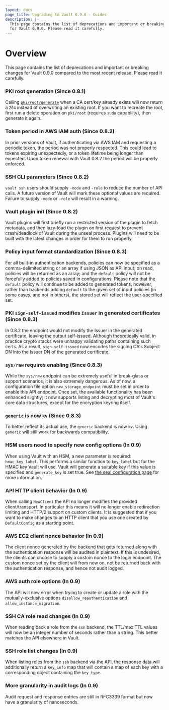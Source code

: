 ```yaml
---
layout: docs
page_title: Upgrading to Vault 0.9.0 - Guides
description: |-
  This page contains the list of deprecations and important or breaking changes
  for Vault 0.9.0. Please read it carefully.
---
```


# Overview

This page contains the list of deprecations and important or breaking changes
for Vault 0.9.0 compared to the most recent release. Please read it carefully.

### PKI root generation (Since 0.8.1)

Calling [`pki/root/generate`][generate-root] when a CA cert/key already exists will now return a
`204` instead of overwriting an existing root. If you want to recreate the
root, first run a delete operation on `pki/root` (requires `sudo` capability),
then generate it again.

### Token period in AWS IAM auth (Since 0.8.2)

In prior versions of Vault, if authenticating via AWS IAM and requesting a
periodic token, the period was not properly respected. This could lead to
tokens expiring unexpectedly, or a token lifetime being longer than expected.
Upon token renewal with Vault 0.8.2 the period will be properly enforced.

### SSH CLI parameters (Since 0.8.2)

`vault ssh` users should supply `-mode` and `-role` to reduce the number of API
calls. A future version of Vault will mark these optional values are required.
Failure to supply `-mode` or `-role` will result in a warning.

### Vault plugin init (Since 0.8.2)

Vault plugins will first briefly run a restricted version of the plugin to
fetch metadata, and then lazy-load the plugin on first request to prevent
crash/deadlock of Vault during the unseal process. Plugins will need to be
built with the latest changes in order for them to run properly.

### Policy input format standardization (Since 0.8.3)

For all built-in authentication backends, policies can now be specified as a
comma-delimited string or an array if using JSON as API input; on read,
policies will be returned as an array; and the `default` policy will not be
forcefully added to policies saved in configurations. Please note that the
`default` policy will continue to be added to generated tokens, however, rather
than backends adding `default` to the given set of input policies (in some
cases, and not in others), the stored set will reflect the user-specified set.

### PKI `sign-self-issued` modifies `Issuer` in generated certificates (Since 0.8.3)

In 0.8.2 the endpoint would not modify the Issuer in the generated certificate,
leaving the output self-issued. Although theoretically valid, in practice
crypto stacks were unhappy validating paths containing such certs. As a result,
`sign-self-issued` now encodes the signing CA's Subject DN into the Issuer DN
of the generated certificate.

### `sys/raw` requires enabling (Since 0.8.3)

While the `sys/raw` endpoint can be extremely useful in break-glass or support
scenarios, it is also extremely dangerous. As of now, a configuration file
option `raw_storage_endpoint` must be set in order to enable this API endpoint.
Once set, the available functionality has been enhanced slightly; it now
supports listing and decrypting most of Vault's core data structures, except
for the encryption keyring itself.

### `generic` is now `kv` (Since 0.8.3)

To better reflect its actual use, the `generic` backend is now `kv`. Using
`generic` will still work for backwards compatibility.

### HSM users need to specify new config options (In 0.9)

When using Vault with an HSM, a new parameter is required: `hmac_key_label`.
This performs a similar function to `key_label` but for the HMAC key Vault will
use. Vault will generate a suitable key if this value is specified and
`generate_key` is set true. See [the seal configuration page][pkcs11-seal] for
more information.

### API HTTP client behavior (In 0.9)

When calling `NewClient` the API no longer modifies the provided
client/transport. In particular this means it will no longer enable redirection
limiting and HTTP/2 support on custom clients. It is suggested that if you want
to make changes to an HTTP client that you use one created by `DefaultConfig`
as a starting point.

### AWS EC2 client nonce behavior (In 0.9)

The client nonce generated by the backend that gets returned along with the
authentication response will be audited in plaintext. If this is undesired, the
clients can choose to supply a custom nonce to the login endpoint. The custom
nonce set by the client will from now on, not be returned back with the
authentication response, and hence not audit logged.

### AWS auth role options (In 0.9)

The API will now error when trying to create or update a role with the
mutually-exclusive options `disallow_reauthentication` and
`allow_instance_migration`.

### SSH CA role read changes (In 0.9)

When reading back a role from the `ssh` backend, the TTL/max TTL values will
now be an integer number of seconds rather than a string. This better matches
the API elsewhere in Vault.

### SSH role list changes (In 0.9)

When listing roles from the `ssh` backend via the API, the response data will
additionally return a `key_info` map that will contain a map of each key with a
corresponding object containing the `key_type`.

### More granularity in audit logs (In 0.9)

Audit request and response entries are still in RFC3339 format but now have a
granularity of nanoseconds.

[generate-root]: /vault/api-docs/secret/pki#generate-root
[pkcs11-seal]: /vault/docs/configuration/seal/pkcs11
